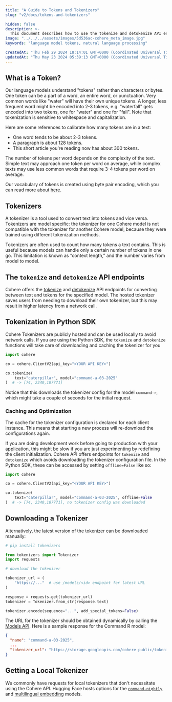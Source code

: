 ```yaml
---
title: "A Guide to Tokens and Tokenizers"
slug: "v2/docs/tokens-and-tokenizers"

hidden: false 
description: >-
  This document describes how to use the tokenize and detokenize API endpoints.
image: "../../../assets/images/5d536ac-cohere_meta_image.jpg"  
keywords: "language model tokens, natural language processing"

createdAt: "Thu Feb 29 2024 18:14:01 GMT+0000 (Coordinated Universal Time)"
updatedAt: "Thu May 23 2024 05:39:13 GMT+0000 (Coordinated Universal Time)"
---
```

## What is a Token?

Our language models understand "tokens" rather than characters or bytes. One token can be a part of a word, an entire word, or punctuation. Very common words like "water" will have their own unique tokens. A longer, less frequent word might be encoded into 2-3 tokens, e.g. "waterfall" gets encoded into two tokens, one for "water" and one for "fall". Note that tokenization is sensitive to whitespace and capitalization.

Here are some references to calibrate how many tokens are in a text:

- One word tends to be about 2-3 tokens.
- A paragraph is about 128 tokens.
- This short article you're reading now has about 300 tokens.

The number of tokens per word depends on the complexity of the text. Simple text may approach one token per word on average, while complex texts may use less common words that require 3-4 tokens per word on average.

Our vocabulary of tokens is created using byte pair encoding, which you can read more about [here](https://en.wikipedia.org/wiki/Byte_pair_encoding).

## Tokenizers

A tokenizer is a tool used to convert text into tokens and vice versa. Tokenizers are model specific: the tokenizer for one Cohere model is not compatible with the tokenizer for another Cohere model, because they were trained using different tokenization methods.

Tokenizers are often used to count how many tokens a text contains. This is useful because models can handle only a certain number of tokens in one go. This limitation is known as “context length,” and the number varies from model to model.

## The `tokenize` and `detokenize` API endpoints

Cohere offers the [tokenize](/reference/tokenize) and [detokenize](/reference/detokenize) API endpoints for converting between text and tokens for the specified model. The hosted tokenizer saves users from needing to download their own tokenizer, but this may result in higher latency from a network call.

## Tokenization in Python SDK

Cohere Tokenizers are publicly hosted and can be used locally to avoid network calls. If you are using the Python SDK, the `tokenize` and `detokenize` functions will take care of downloading and caching the tokenizer for you

```python PYTHON
import cohere

co = cohere.ClientV2(api_key="<YOUR API KEY>")

co.tokenize(
    text="caterpillar", model="command-a-03-2025"
)  # -> [74, 2340,107771]
```

Notice that this downloads the tokenizer config for the model `command-r`, which might take a couple of seconds for the initial request.

### Caching and Optimization

The cache for the tokenizer configuration is declared for each client instance. This means that starting a new process will re-download the configurations again.

If you are doing development work before going to production with your application, this might be slow if you are just experimenting by redefining the client initialization. Cohere API offers endpoints for `tokenize` and `detokenize` which avoids downloading the tokenizer configuration file. In the Python SDK, these can be accessed by setting `offline=False` like so:

```python PYTHON
import cohere

co = cohere.ClientV2(api_key="<YOUR API KEY>")

co.tokenize(
    text="caterpillar", model="command-a-03-2025", offline=False
)  # -> [74, 2340,107771], no tokenizer config was downloaded
```

## Downloading a Tokenizer

Alternatively, the latest version of the tokenizer can be downloaded manually:

```python PYTHON
# pip install tokenizers

from tokenizers import Tokenizer
import requests

# download the tokenizer

tokenizer_url = (
    "https://..."  # use /models/<id> endpoint for latest URL
)

response = requests.get(tokenizer_url)
tokenizer = Tokenizer.from_str(response.text)

tokenizer.encode(sequence="...", add_special_tokens=False)
```

The URL for the tokenizer should be obtained dynamically by calling the [Models API](/reference/get-model). Here is a sample response for the Command R model:

```json JSON
{  
  "name": "command-a-03-2025",  
  ...
  "tokenizer_url": "https://storage.googleapis.com/cohere-public/tokenizers/command-a-03-2025.json"
}
```

## Getting a Local Tokenizer

We commonly have requests for local tokenizers that don't necessitate using the Cohere API. Hugging Face hosts options for the [`command-nightly`](https://huggingface.co/Cohere/Command-nightly) and [multilingual embedding](https://huggingface.co/Cohere/multilingual-22-12) models.

